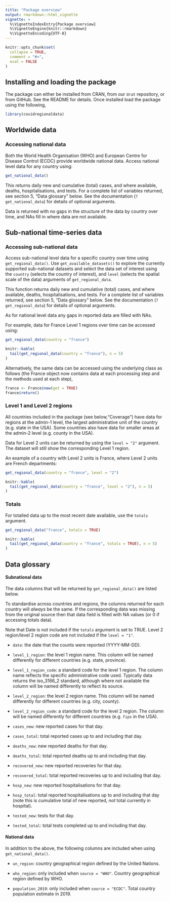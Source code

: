 ```yaml
---
title: "Package overview"
output: rmarkdown::html_vignette
vignette: >
  %\VignetteIndexEntry{Package overview}
  %\VignetteEngine{knitr::rmarkdown}
  %\VignetteEncoding{UTF-8}
---
```


```r
knitr::opts_chunk$set(
  collapse = TRUE,
  comment = "#>",
  eval = FALSE
)
```

## Installing and loading the package

The package can either be installed from CRAN, from our `drat` repository, or from GitHub. See the README for details. Once installed load the package using the following,

```r
library(covidregionaldata)
```

## Worldwide data

### Accessing national data

Both the World Health Organisation (WHO) and European Centre for Disease Control (ECDC) provide worldwide national data. Access national level data for any country using:

```r
get_national_data()
```

This returns daily new and cumulative (total) cases, and where available, deaths, hospitalisations, and tests. For a complete list of variables returned, see section 5, "Data glossary" below. See the documentation (`?get_national_data`) for details of optional arguments.

Data is returned with no gaps in the structure of the data by country over time, and NAs fill in where data are not available.

## Sub-national time-series data

### Accessing sub-national data

Access sub-national level data for a specific country over time using `get_regional_data()`. Use `get_available_datasets()` to explore the currently supported sub-national datasets and select the data set of interest using the `country` (selects the country of interest), and `level` (selects the spatial scale of the data) arguments of `get_regional_data`.

This function returns daily new and cumulative (total) cases, and where available, deaths, hospitalisations, and tests. For a complete list of variables returned, see section 5, "Data glossary" below. See the documentation (`?get_regional_data`) for details of optional arguments.

As for national level data any gaps in reported data are filled with NAs.

For example, data for France Level 1 regions over time can be accessed using:

```r
get_regional_data(country = "france")
```
```r
knitr::kable(
  tail(get_regional_data(country = "france"), n = 5)
)
```

Alternatively, the same data can be accessed using the underlying class as follows (the France object now contains data at each processing step and the methods used at each step), 

```r
france <- France$new(get = TRUE)
france$return()
```
### Level 1 and Level 2 regions

All countries included in the package (see below,"Coverage") have data for regions at the admin-1 level, the largest administrative unit of the country (e.g. state in the USA). Some countries also have data for smaller areas at the admin-2 level (e.g. county in the USA).

Data for Level 2 units can be returned by using the `level = "2"` argument. The dataset will still show the corresponding Level 1 region.

An example of a country with Level 2 units is France, where Level 2 units are French departments:

```r
get_regional_data(country = "france", level = "2")
```
```r
knitr::kable(
  tail(get_regional_data(country = "france", level = "2"), n = 5)
)
```

### Totals

For totalled data up to the most recent date available, use the `totals` argument.

```r
get_regional_data("france", totals = TRUE)
```
```r
knitr::kable(
  tail(get_regional_data(country = "france", totals = TRUE), n = 5)
)
```



## Data glossary

#### Subnational data

The data columns that will be returned by `get_regional_data()` are listed below.

To standardise across countries and regions, the columns returned for each country will _always_ be the same. If the corresponding data was missing from the original source then that data field is filled with NA values (or 0 if accessing totals data).

Note that Date is not included if the `totals` argument is set to TRUE. Level 2 region/level 2 region code are not included if the `level = "1"`.

* `date`: the date that the counts were reported (YYYY-MM-DD).

* `level_1_region`: the level 1 region name. This column will be named differently for different countries (e.g. state, province).

* `level_1_region_code`: a standard code for the level 1 region. The column name reflects the specific administrative code used. Typically data returns the iso_3166_2 standard, although where not available the column will be named differently to reflect its source.

* `level_2_region`: the level 2 region name. This column will be named differently for different countries (e.g. city, county).

* `level_2_region_code`: a standard code for the level 2 region. The column will be named differently for different countries (e.g. `fips` in the USA).

* `cases_new`: new reported cases for that day.

* `cases_total`: total reported cases up to and including that day.

* `deaths_new`: new reported deaths for that day.

* `deaths_total`: total reported deaths up to and including that day.

* `recovered_new`: new reported recoveries for that day.

* `recovered_total`: total reported recoveries up to and including that day.

* `hosp_new`: new reported hospitalisations for that day.

* `hosp_total`: total reported hospitalisations up to and including that day (note this is cumulative total of new reported, _not_ total currently in hospital).

* `tested_new`: tests for that day.

* `tested_total`: total tests completed up to and including that day.

#### National data

In addition to the above, the following columns are included when using `get_national_data()`.

* `un_region`: country geographical region defined by the United Nations.

* `who_region`: only included when `source = "WHO"`. Country geographical region defined by WHO.

* `population_2019`: only included when `source = "ECDC"`. Total country population estimate in 2019.
